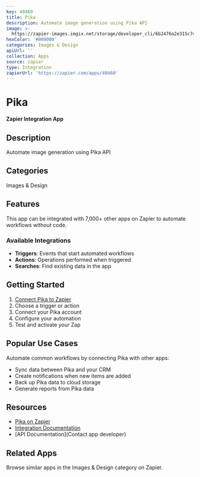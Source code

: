 ```yaml
---
key: 40460
title: Pika
description: Automate image generation using Pika API
image: >-
  https://zapier-images.imgix.net/storage/developer_cli/6b2476a2e315c74dc0be715c5fec5093.png?auto=format%2Ccompress&ixlib=python-3.0.0&q=50
hexColor: '#000000'
categories: Images & Design
apiUrl: ''
collection: Apps
source: zapier
type: Integration
zapierUrl: 'https://zapier.com/apps/40460'
---
```

# Pika

**Zapier Integration App**

## Description

Automate image generation using Pika API

## Categories

Images & Design

## Features

This app can be integrated with 7,000+ other apps on Zapier to automate workflows without code.

### Available Integrations

- **Triggers**: Events that start automated workflows
- **Actions**: Operations performed when triggered
- **Searches**: Find existing data in the app

## Getting Started

1. [Connect Pika to Zapier](https://zapier.com/apps/40460)
2. Choose a trigger or action
3. Connect your Pika account
4. Configure your automation
5. Test and activate your Zap

## Popular Use Cases

Automate common workflows by connecting Pika with other apps:

- Sync data between Pika and your CRM
- Create notifications when new items are added
- Back up Pika data to cloud storage
- Generate reports from Pika data

## Resources

- [Pika on Zapier](https://zapier.com/apps/40460)
- [Integration Documentation](https://zapier.com/apps/40460/integrations)
- [API Documentation](Contact app developer)

## Related Apps

Browse similar apps in the Images & Design category on Zapier.
